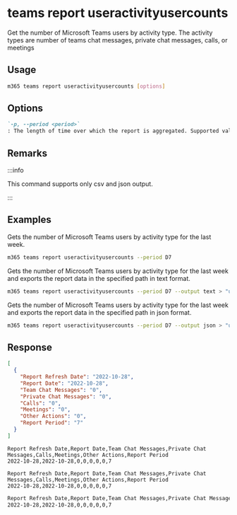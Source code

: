 
# teams report useractivityusercounts

Get the number of Microsoft Teams users by activity type. The activity types are number of teams chat messages, private chat messages, calls, or meetings

## Usage

```sh
m365 teams report useractivityusercounts [options]
```

## Options

```md definition-list
`-p, --period <period>`
: The length of time over which the report is aggregated. Supported values `D7`, `D30`, `D90`, `D180`.
```

<Global />

## Remarks

:::info

This command supports only csv and json output.

:::

## Examples

Gets the number of Microsoft Teams users by activity type for the last week.

```sh
m365 teams report useractivityusercounts --period D7
```

Gets the number of Microsoft Teams users by activity type for the last week and exports the report data in the specified path in text format.

```sh
m365 teams report useractivityusercounts --period D7 --output text > "useractivityusercounts.txt"
```

Gets the number of Microsoft Teams users by activity type for the last week and exports the report data in the specified path in json format.

```sh
m365 teams report useractivityusercounts --period D7 --output json > "useractivityusercounts.json"
```

## Response

<Tabs>
  <TabItem value="JSON">

  ``` json
  [
    {
      "Report Refresh Date": "2022-10-28",
      "Report Date": "2022-10-28",
      "Team Chat Messages": "0",
      "Private Chat Messages": "0",
      "Calls": "0",
      "Meetings": "0",
      "Other Actions": "0",
      "Report Period": "7"
    }
  ]
  ```

  </TabItem>
  <TabItem value="Text">

  ``` text
  Report Refresh Date,Report Date,Team Chat Messages,Private Chat Messages,Calls,Meetings,Other Actions,Report Period
  2022-10-28,2022-10-28,0,0,0,0,0,7
  ```

  </TabItem>
  <TabItem value="CSV">

  ``` text
  Report Refresh Date,Report Date,Team Chat Messages,Private Chat Messages,Calls,Meetings,Other Actions,Report Period
  2022-10-28,2022-10-28,0,0,0,0,0,7
  ```

  </TabItem>
  <TabItem value="Markdown">

  ```md
  Report Refresh Date,Report Date,Team Chat Messages,Private Chat Messages,Calls,Meetings,Other Actions,Report Period
  2022-10-28,2022-10-28,0,0,0,0,0,7
  ```

  </TabItem>
</Tabs>

